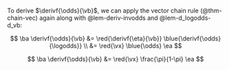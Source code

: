 :::{#thm-d_odds_d_beta}

::: notes
To derive $\derivf{\odds}{\vb}$,
we can apply the vector chain rule (@thm-chain-vec) again
along with @lem-deriv-invodds and @lem-d_logodds-d_vb:
:::

$$
\ba
\derivf{\odds}{\vb}
&= \red{\derivf{\eta}{\vb}} \blue{\derivf{\odds}{\logodds}}
\\
&= \red{\vx} \blue{\odds}
\ea
$$

:::

:::{#cor-d_odds_d_beta}

$$
\ba
\derivf{\odds}{\vb}
&= \red{\vx} \frac{\pi}{1-\pi}
\ea
$$

:::
